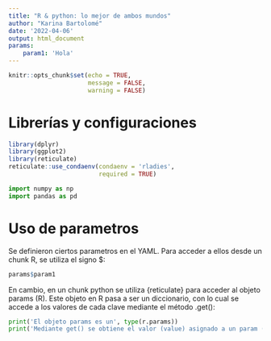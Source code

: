 ```yaml
---
title: "R & python: lo mejor de ambos mundos"
author: "Karina Bartolomé"
date: '2022-04-06'
output: html_document
params:
    param1: 'Hola'
---
```


```r
knitr::opts_chunk$set(echo = TRUE, 
                      message = FALSE, 
                      warning = FALSE)
```
# Librerías y configuraciones

```r
library(dplyr)
library(ggplot2)
library(reticulate)
reticulate::use_condaenv(condaenv = 'rladies', 
                         required = TRUE)
```

```python
import numpy as np
import pandas as pd
```

# Uso de parametros 

Se definieron ciertos parametros en el YAML. Para acceder a ellos desde un chunk R, se utiliza el signo $:

```r
params$param1
```

En cambio, en un chunk python se utiliza {reticulate} para acceder al objeto params (R). 
Este objeto en R pasa a ser un diccionario, con lo cual se accede a los valores de cada clave mediante el método .get():

```python
print('El objeto params es un', type(r.params))
print('Mediante get() se obtiene el valor (value) asignado a un param (key)',r.params.get('param1'))
```




